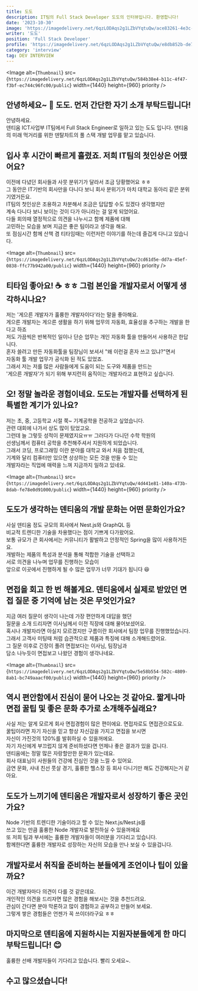 ```yaml
---
title: 도도
description: IT팀의 Full Stack Developer 도도의 인터뷰입니다. 환영합니다!
date: '2023-10-30'
image: 'https://imagedelivery.net/6qzLODAqs2g1LZbVYqtuQw/ace83261-4e3c-4272-fbeb-4d309239cb00/public'
writer: '도도'
position: 'Full Stack Developer'
profile: 'https://imagedelivery.net/6qzLODAqs2g1LZbVYqtuQw/e8db852b-de75-49ce-1bc9-4b725444de00/public'
category: 'interview'
tag: DEV INTERVIEW
---
```


<Image
  alt={`Thumbnail`}
  src={`https://imagedelivery.net/6qzLODAqs2g1LZbVYqtuQw/584b38e4-b11c-4f47-f3bf-ec744c96fc00/public`}
  width={1440}
  height={960}
  priority
/>

## 안녕하세요~ 👏 도도. 먼저 간단한 자기 소개 부탁드립니다!

안녕하세요.<br/>
덴티움 ICT사업부 IT팀에서 Full Stack Engineer로 일하고 있는 도도 입니다.
덴티움의 미래 먹거리를 위한 덴탈차트의 풀 스택 개발 업무를 맡고 있습니다.

## 입사 후 시간이 빠르게 흘렸죠. 저희 IT팀의 첫인상은 어땠어요?

이전에 다녔던 회사들과 사뭇 분위기가 달라서 조금 당황했어요 ㅎㅎ<br/>
그 동안은 IT기반의 회사만을 다니다 보니 회사 분위기가 마치 대학교 동아리 같은 분위기였거든요.<br/>
IT팀의 첫인상은 조용하고 차분해서 조금은 답답할 수도 있겠다 생각했지만<br/>
계속 다니다 보니 보이는 것이 다가 아니라는 걸 알게 되었어요.<br/>
다들 회의때 열정적으로 의견을 나누시고 함께 제품에 대해<br/>
고민하는 모습을 보며 지금은 좋은 팀이라고 생각을 해요.<br/>
또 점심시간 함께 산책 겸 티타임때는 이런저런 이야기를 하는데 즐겁게 다니고 있습니다.

<Image
  alt={`Thumbnail`}
  src={`https://imagedelivery.net/6qzLODAqs2g1LZbVYqtuQw/2cd61d5e-dd7a-45ef-0838-ffc77b942a00/public`}
  width={1440}
  height={960}
  priority
/>

## 티타임 좋아요! ☕️ ㅎㅎ 그럼 본인을 개발자로서 어떻게 생각하시나요?

저는 '게으른 개발자가 훌륭한 개발자이다'라는 말을 좋아해요.<br/>
게으른 개발자는 게으른 생활을 하기 위해 업무의 자동화, 효율성을 추구하는 개발을 한다고 하죠<br/>
저도 가끔씩은 반복적인 일이나 단순 업무는 개인 자동화 툴을 만들어서 사용하곤 한답니다.<br/>
혼자 쓸려고 만든 자동화툴을 팀장님이 보셔서 "왜 이런걸 혼자 쓰고 있냐?"면서<br/>
자동화 툴 개발 업무가 공식화 된 적도 있었죠.<br/>
그래서 저는 저를 많은 사람들에게 도움이 되는 도구와 제품을 만드는<br/>
'게으른 개발자'가 되기 위해 부지런히 움직이는 개발자라고 표현하고 싶습니다.

## 오! 정말 놀라운 경험이네요. 도도는 개발자를 선택하게 된 특별한 계기가 있나요?

저는 초, 중, 고등학교 시절 쭉~ 기계공학을 전공하고 싶었습니다.<br/>
관련 대회에 나가서 상도 많이 탔었고요.<br/>
그런데 늘 그렇듯 성적이 문제였지요ㅠㅠ 그러다가 다니던 수학 학원의 <br/>
선생님께서 컴퓨터 공학을 추천해주셔서 지원하게 되었습니다. <br/>
그래서 코딩, 프로그래밍 이란 분야를 대학교 와서 처음 접했는데,<br/>
기계와 달리 컴퓨터만 있으면 상상하는 모든 것을 만들 수 있는 <br/>
개발자라는 직업에 매력을 느껴 지금까지 일하고 있네요.

<Image
  alt={`Thumbnail`}
  src={`https://imagedelivery.net/6qzLODAqs2g1LZbVYqtuQw/4d441e81-140a-473b-8dab-fe78e0d91000/public`}
  width={1440}
  height={960}
  priority
/>

## 도도가 생각하는 덴티움의 개발 문화는 어떤 문화인가요?

사실 덴티움 정도 규모의 회사에서 Nest.js와 GraphQL 등<br/>
비교적 트렌디한 기술을 차용했다는 점이 기쁘게 다가왔어요.<br/>
보통 규모가 큰 회사에서는 커뮤니티가 활발하고 안정적인 Spring을 많이 사용하거든요.<br/>
개발하는 제품의 특성과 분석을 통해 적합한 기술을 선택하고 <br/>
서로 의견을 나누며 업무를 진행하는 모습이<br/>
앞으로 이곳에서 진행하게 될 수 많은 업무가 너무 기대가 됩니다 😆

## 면접을 회고 한 번 해볼게요. 덴티움에서 실제로 받았던 면접 질문 중 기억에 남는 것은 무엇인가요?

지금 여러 질문이 생각이 나는데 가장 편안하게 대답을 했던 <br/>
질문을 소개 드리자면 이사님께서 이전 직장에 대해 물어보셨어요. <br/>
혹시나 개발자라면 아실지 모르겠지만 구름이란 회사에서 팀장 업무를 진행했었습니다.<br/>
그래서 고객사 미팅때 처럼 습관적으로 제품과 특징에 대해 소개해드렸어요.<br/>
그 질문 이후로 긴장이 풀려 면접보다는 이사님, 팀장님과 <br/>
담소 나누듯이 면접보고 나왔던 경험이 생각나네요.

<Image
  alt={`Thumbnail`}
  src={`https://imagedelivery.net/6qzLODAqs2g1LZbVYqtuQw/5e58b554-582c-4809-8ab1-bc749aaacf00/public`}
  width={1440}
  height={960}
  priority
/>

## 역시 편안함에서 진심이 묻어 나오는 것 같아요. 짧게나마 면접 꿀팁 및 좋은 문화 추가로 소개해주실래요?

사실 저는 알게 모르게 회사 면접경험이 많은 편이에요. 면접자로도 면접관으로도요.<br/>
꿀팁이라면 자기 자신을 믿고 항상 자신감을 가지고 면접을 보시면 <br/>
자신이 가진것의 120%를 발휘하실 수 있을꺼에요.<br/>
자기 자신에게 부끄럽지 않게 준비하셨다면 언제나 좋은 결과가 있을 겁니다.<br/>
덴티움에는 정말 많은 자랑할만한 문화가 있는데요. <br/>
회사 대표님이 사원들의 건강에 진심인 것을 느낄 수 있어요.<br/>
금연 문화, 사내 친선 풋살 경기, 훌륭한 헬스장 등 회사 다니기만 해도 건강해지는거 같아요.

## 도도가 느끼기에 덴티움은 개발자로서 성장하기 좋은 곳인가요?

Node 기반의 트렌디한 기술이라고 할 수 있는 Next.js/Nest.js를 <br/>
쓰고 있는 만큼 훌륭한 Node 개발자로 발전하실 수 있을꺼에요<br/>
또 저희 팀과 부서에는 훌륭한 개발자들이 여러분을 기다리고 있습니다.<br/>
함께한다면 훌륭한 개발자로 성장하는 자신의 모습을 만나 보실 수 있을겁니다.

## 개발자로서 취직을 준비하는 분들에게 조언이나 팁이 있을까요?

이건 개발자마다 의견이 다를 것 같은데요.<br/>
개인적인 의견을 드리자면 많은 경험을 해보시는 것을 추천드려요.<br/>
관심이 간다면 분야 막론하고 많이 경험하고 공부하고 만들어 보세요.<br/>
그렇게 쌓은 경험들은 언젠가 꼭 쓰이더라구요 ㅎㅎ

## 마지막으로 덴티움에 지원하시는 지원자분들에게 한 마디 부탁드립니다! 😊

훌륭한 선배 개발자들이 기다리고 있습니다. 빨리 오세요~.

## 수고 많으셨습니다!
